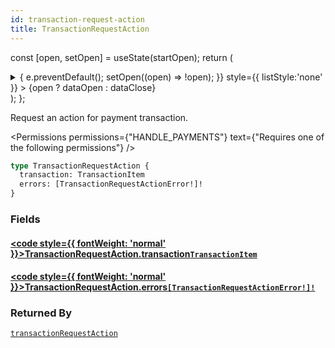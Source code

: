 ```yaml
---
id: transaction-request-action
title: TransactionRequestAction
---
```






const [open, setOpen] = useState(startOpen);
return (
<details {...(open ? { open: true } : {})} className="details" style={{ border:'none', boxShadow:'none', background:'var(--ifm-background-color)' }}>
<summary
onClick={(e) => {
e.preventDefault();
setOpen((open) => !open);
}}
style={{ listStyle:'none' }} >
{open ? dataOpen : dataClose}
</summary>
{open && children}
</details>
);
};

Request an action for payment transaction.


<Permissions permissions={"HANDLE_PAYMENTS"} text={"Requires one of the following permissions"} />


```graphql
type TransactionRequestAction {
  transaction: TransactionItem
  errors: [TransactionRequestActionError!]!
}
```

### Fields

#### [<code style={{ fontWeight: 'normal' }}>TransactionRequestAction.<b>transaction</b></code>](#)<Bullet />[`TransactionItem`](../../../api-reference/payments/objects/transaction-item.mdx) <Badge class="badge badge--secondary" text="object"/> <Badge class="badge badge--secondary" text="payments"/>

#### [<code style={{ fontWeight: 'normal' }}>TransactionRequestAction.<b>errors</b></code>](#)<Bullet />[`[TransactionRequestActionError!]!`](../../../api-reference/payments/objects/transaction-request-action-error.mdx) <Badge class="badge badge--secondary" text="non-null"/> <Badge class="badge badge--secondary" text="object"/> <Badge class="badge badge--secondary" text="payments"/>

### Returned By

[`transactionRequestAction`](../../../api-reference/payments/mutations/transaction-request-action.mdx) <Badge class="badge badge--secondary" text="mutation"/>

